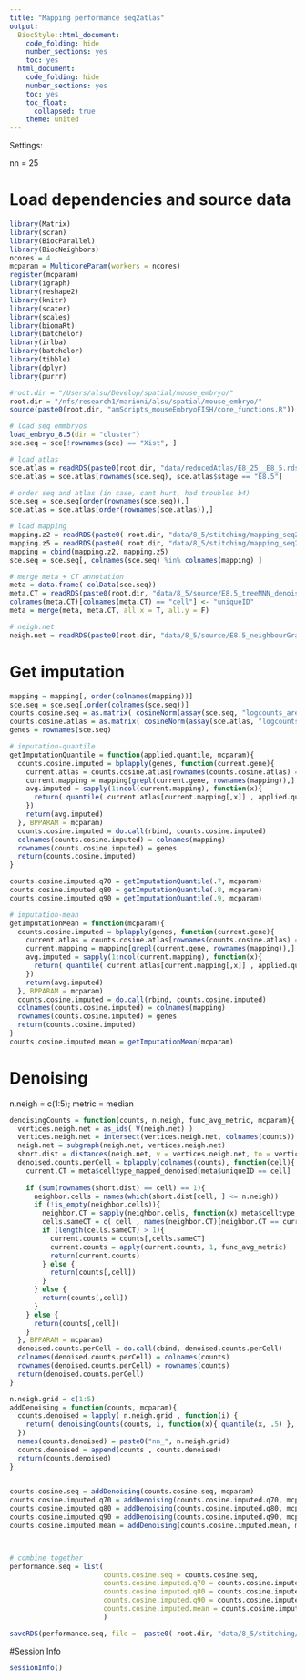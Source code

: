 ```yaml
---
title: "Mapping performance seq2atlas"
output:
  BiocStyle::html_document:
    code_folding: hide
    number_sections: yes
    toc: yes  
  html_document:
    code_folding: hide
    number_sections: yes
    toc: yes
    toc_float:
      collapsed: true
    theme: united
---
```


Settings:

nn = 25

# Load dependencies and source data

```r

library(Matrix)
library(scran)
library(BiocParallel)
library(BiocNeighbors)
ncores = 4
mcparam = MulticoreParam(workers = ncores)
register(mcparam)
library(igraph)
library(reshape2)
library(knitr)
library(scater)
library(scales)
library(biomaRt)
library(batchelor)
library(irlba)
library(batchelor)
library(tibble)
library(dplyr)
library(purrr)

#root.dir = "/Users/alsu/Develop/spatial/mouse_embryo/"
root.dir = "/nfs/research1/marioni/alsu/spatial/mouse_embryo/"
source(paste0(root.dir, "amScripts_mouseEmbryoFISH/core_functions.R"))

# load seq emmbryos
load_embryo_8.5(dir = "cluster")
sce.seq = sce[!rownames(sce) == "Xist", ]

# load atlas 
sce.atlas = readRDS(paste0(root.dir, "data/reducedAtlas/E8_25__E8_5.rds"))
sce.atlas = sce.atlas[rownames(sce.seq), sce.atlas$stage == "E8.5"]

# order seq and atlas (in case, cant hurt, had troubles b4)
sce.seq = sce.seq[order(rownames(sce.seq)),]
sce.atlas = sce.atlas[order(rownames(sce.atlas)),]

# load mapping
mapping.z2 = readRDS(paste0( root.dir, "data/8_5/stitching/mapping_seq2atlas_embryo1z2.rds"))
mapping.z5 = readRDS(paste0( root.dir, "data/8_5/stitching/mapping_seq2atlas_embryo1z5.rds"))
mapping = cbind(mapping.z2, mapping.z5)
sce.seq = sce.seq[, colnames(sce.seq) %in% colnames(mapping) ]

# merge meta + CT annotation
meta = data.frame( colData(sce.seq))
meta.CT = readRDS(paste0(root.dir, "data/8_5/source/E8.5_treeMNN_denoised.Rds"))
colnames(meta.CT)[colnames(meta.CT) == "cell"] <- "uniqueID"
meta = merge(meta, meta.CT, all.x = T, all.y = F)

# neigh.net
neigh.net = readRDS(paste0(root.dir, "data/8_5/source/E8.5_neighbourGraph_1.3.Rds"))

```


# Get imputation

```r


mapping = mapping[, order(colnames(mapping))]
sce.seq = sce.seq[,order(colnames(sce.seq))]
counts.cosine.seq = as.matrix( cosineNorm(assay(sce.seq, "logcounts_area")) )
counts.cosine.atlas = as.matrix( cosineNorm(assay(sce.atlas, "logcounts")) )
genes = rownames(sce.seq)

# imputation-quantile
getImputationQuantile = function(applied.quantile, mcparam){
  counts.cosine.imputed = bplapply(genes, function(current.gene){
    current.atlas = counts.cosine.atlas[rownames(counts.cosine.atlas) == current.gene,]
    current.mapping = mapping[grepl(current.gene, rownames(mapping)),]
    avg.imputed = sapply(1:ncol(current.mapping), function(x){
      return( quantile( current.atlas[current.mapping[,x]] , applied.quantile) )
    })
    return(avg.imputed)
  }, BPPARAM = mcparam)
  counts.cosine.imputed = do.call(rbind, counts.cosine.imputed)
  colnames(counts.cosine.imputed) = colnames(mapping)
  rownames(counts.cosine.imputed) = genes
  return(counts.cosine.imputed)
}

counts.cosine.imputed.q70 = getImputationQuantile(.7, mcparam)
counts.cosine.imputed.q80 = getImputationQuantile(.8, mcparam)
counts.cosine.imputed.q90 = getImputationQuantile(.9, mcparam)

# imputation-mean
getImputationMean = function(mcparam){
  counts.cosine.imputed = bplapply(genes, function(current.gene){
    current.atlas = counts.cosine.atlas[rownames(counts.cosine.atlas) == current.gene,]
    current.mapping = mapping[grepl(current.gene, rownames(mapping)),]
    avg.imputed = sapply(1:ncol(current.mapping), function(x){
      return( quantile( current.atlas[current.mapping[,x]] , applied.quantile) )
    })
    return(avg.imputed)
  }, BPPARAM = mcparam)
  counts.cosine.imputed = do.call(rbind, counts.cosine.imputed)
  colnames(counts.cosine.imputed) = colnames(mapping)
  rownames(counts.cosine.imputed) = genes
  return(counts.cosine.imputed)
}
counts.cosine.imputed.mean = getImputationMean(mcparam)


```


# Denoising 

n.neigh = c(1:5); metric = median


```r


denoisingCounts = function(counts, n.neigh, func_avg_metric, mcparam){
  vertices.neigh.net = as_ids( V(neigh.net) )
  vertices.neigh.net = intersect(vertices.neigh.net, colnames(counts))
  neigh.net = subgraph(neigh.net, vertices.neigh.net)
  short.dist = distances(neigh.net, v = vertices.neigh.net, to = vertices.neigh.net)
  denoised.counts.perCell = bplapply(colnames(counts), function(cell){
    current.CT = meta$celltype_mapped_denoised[meta$uniqueID == cell]
    
    if (sum(rownames(short.dist) == cell) == 1){
      neighbor.cells = names(which(short.dist[cell, ] <= n.neigh))
      if (!is_empty(neighbor.cells)){
        neighbor.CT = sapply(neighbor.cells, function(x) meta$celltype_mapped_denoised[meta$uniqueID == x])
        cells.sameCT = c( cell , names(neighbor.CT)[neighbor.CT == current.CT])
        if (length(cells.sameCT) > 1){
          current.counts = counts[,cells.sameCT]
          current.counts = apply(current.counts, 1, func_avg_metric)
          return(current.counts)
        } else {
          return(counts[,cell])
        }
      } else {
        return(counts[,cell])
      }
    } else {
      return(counts[,cell])
    } 
  }, BPPARAM = mcparam)
  denoised.counts.perCell = do.call(cbind, denoised.counts.perCell)
  colnames(denoised.counts.perCell) = colnames(counts)
  rownames(denoised.counts.perCell) = rownames(counts)
  return(denoised.counts.perCell)
}

n.neigh.grid = c(1:5)
addDenoising = function(counts, mcparam){
  counts.denoised = lapply( n.neigh.grid , function(i) {
    return( denoisingCounts(counts, i, function(x){ quantile(x, .5) }, mcparam) )
  })
  names(counts.denoised) = paste0("nn_", n.neigh.grid)  
  counts.denoised = append(counts , counts.denoised)
  return(counts.denoised)
}
  

counts.cosine.seq = addDenoising(counts.cosine.seq, mcparam)
counts.cosine.imputed.q70 = addDenoising(counts.cosine.imputed.q70, mcparam)
counts.cosine.imputed.q80 = addDenoising(counts.cosine.imputed.q80, mcparam)
counts.cosine.imputed.q90 = addDenoising(counts.cosine.imputed.q90, mcparam)
counts.cosine.imputed.mean = addDenoising(counts.cosine.imputed.mean, mcparam)



# combine together
performance.seq = list(
                       counts.cosine.seq = counts.cosine.seq,
                       counts.cosine.imputed.q70 = counts.cosine.imputed.q70,
                       counts.cosine.imputed.q80 = counts.cosine.imputed.q80,
                       counts.cosine.imputed.q90 = counts.cosine.imputed.q90,
                       counts.cosine.imputed.mean = counts.cosine.imputed.mean
                       )

saveRDS(performance.seq, file =  paste0( root.dir, "data/8_5/stitching/performance_seq2atlas_embryo1.rds"))

```


#Session Info

```r

sessionInfo()

```
